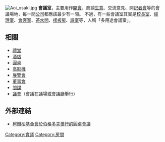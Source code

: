 {{hatnote|關於清末各省督撫的合議機構，見[[會議廳_(清末)|會議廳 (清末)]]。關於香港行政長官的合議機構，見[[香港行政會議|香港行政會議]]。}}
[[File:Aoi_osaki.jpg|thumb]]
'''會議室'''，主要用作[[會議|開會]]、商談[[生意|生意]]、交流意見、開[[記者會|記者會]]等的會議場地，每一間[[公司|公司]]都應該最少有一間。 不過，有一些會議室其實是[[校長室|校長室]]、[[經理室|經理室]]、[[會客室|會客室]]、[[茶水間|茶水間]]、[[樣板房|樣板房]]、[[課室|課室]]等，人稱「多用途會議室」。

{{Commonscat|Conference rooms|會議室}}

==相關==
* [[禮堂|禮堂]]
* [[酒店|酒店]]
* [[圓桌|圓桌]]
* [[高影機|高影機]]
* [[展覽會|展覽會]]
* [[董事會|董事會]]
* [[間諜|間諜]]
* [[議會|議會]]（會議在議場或會議廳舉行）

==外部連結==
*[http://www.bergedorf-round-table.org 柯爾柏基金會於伯格多夫舉行的圓桌會議] {{Wayback|url=http://www.bergedorf-round-table.org/ |date=20170923144749 }}


[[Category:會議|Category:會議]]
[[Category:房間|Category:房間]]